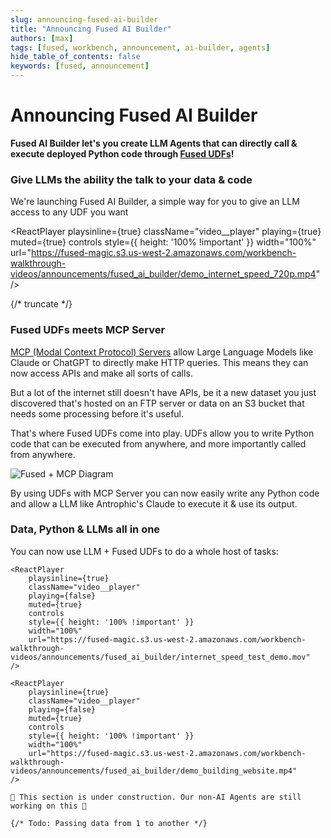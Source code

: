 ```yaml
---
slug: announcing-fused-ai-builder
title: "Announcing Fused AI Builder"
authors: [max]
tags: [fused, workbench, announcement, ai-builder, agents]
hide_table_of_contents: false
keywords: [fused, announcement]
---
```


# Announcing Fused AI Builder

**Fused AI Builder let's you create LLM Agents that can directly call & execute deployed Python code through [Fused UDFs](/core-concepts/write/)!**

### Give LLMs the ability the talk to your data & code

We're launching Fused AI Builder, a simple way for you to give an LLM access to any UDF you want


<ReactPlayer
    playsinline={true}
    className="video__player"
    playing={true}
    muted={true}
    controls
    style={{ height: '100% !important' }}
    width="100%"
    url="https://fused-magic.s3.us-west-2.amazonaws.com/workbench-walkthrough-videos/announcements/fused_ai_builder/demo_internet_speed_720p.mp4"
/>

{/* truncate */}

### Fused UDFs meets MCP Server

[MCP (Modal Context Protocol) Servers](https://modelcontextprotocol.io/introduction) allow Large Language Models like Claude or ChatGPT to directly make HTTP queries. This means they can now access APIs and make all sorts of calls.

But a lot of the internet still doesn't have APIs, be it a new dataset you just discovered that's hosted on an FTP server or data on an S3 bucket that needs some processing before it's useful.

That's where Fused UDFs come into play. UDFs allow you to write Python code that can be executed from anywhere, and more importantly called from anywhere. 

![Fused + MCP Diagram](Fused_AI_Builder_graph.png)

By using UDFs with MCP Server you can now easily write any Python code and allow a LLM like Antrophic's Claude to execute it & use its output.

<div style={{ maxWidth: '600px', margin: '0 auto' }}>
  <ReactPlayer 
    playsinline={true} 
    className="video__player" 
    playing={false} 
    muted={false} 
    url="https://youtu.be/JOMiCDDX1kY" 
    width="100%"
    alignItems='center'
  />
</div>

### Data, Python & LLMs all in one

You can now use LLM + Fused UDFs to do a whole host of tasks:


<Tabs className="unique-tabs">
  <TabItem value="internet-speed" label="Internet Speed of any location" default>

    <ReactPlayer
        playsinline={true}
        className="video__player"
        playing={false}
        muted={true}
        controls
        style={{ height: '100% !important' }}
        width="100%"
        url="https://fused-magic.s3.us-west-2.amazonaws.com/workbench-walkthrough-videos/announcements/fused_ai_builder/internet_speed_test_demo.mov"
    />

  </TabItem>
  <TabItem value="website" label="Creating a Three.js website">

    <ReactPlayer
        playsinline={true}
        className="video__player"
        playing={false}
        muted={true}
        controls
        style={{ height: '100% !important' }}
        width="100%"
        url="https://fused-magic.s3.us-west-2.amazonaws.com/workbench-walkthrough-videos/announcements/fused_ai_builder/demo_building_website.mp4"
    />

  </TabItem>
  <TabItem value="combine-data" label="Combining Data">

    🚧 This section is under construction. Our non-AI Agents are still working on this 🚧

    {/* Todo: Passing data from 1 to another */}

  </TabItem>
</Tabs>
